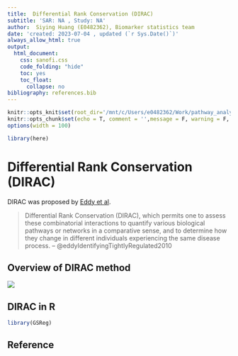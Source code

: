 ```yaml
---
title:  Differential Rank Conservation (DIRAC)
subtitle: 'SAR: NA , Study: NA'
author:  Siying Huang (E0482362), Biomarker statistics team
date: 'created: 2023-07-04 , updated (`r Sys.Date()`)'
always_allow_html: true
output:
  html_document:
    css: sanofi.css
    code_folding: "hide"
    toc: yes
    toc_float:
      collapse: no
bibliography: references.bib
---
```


```r
knitr::opts_knit$set(root_dir='/mnt/c/Users/e0482362/Work/pathway_analysis/src')
knitr::opts_chunk$set(echo = T, comment = '',message = F, warning = F, error=F)
options(width = 100)
```
```r
library(here)
```

#  Differential Rank Conservation (DIRAC)
DIRAC was proposed by [Eddy et al ](https://www.ncbi.nlm.nih.gov/pmc/articles/PMC2877722/).

> Differential Rank Conservation (DIRAC), which permits one to assess these combinatorial interactions to quantify various biological pathways or networks in a comparative sense, and to determine how they change in different individuals experiencing the same disease process.
> -- @eddyIdentifyingTightlyRegulated2010

## Overview of DIRAC method

![](images/dirac.jpg)

## DIRAC in R


```r
library(GSReg)
```

## Reference
